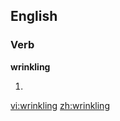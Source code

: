 
==English==

===Verb===
'''wrinkling'''

# {{present participle of|[[wrinkle]]}}

[[vi:wrinkling]]
[[zh:wrinkling]]